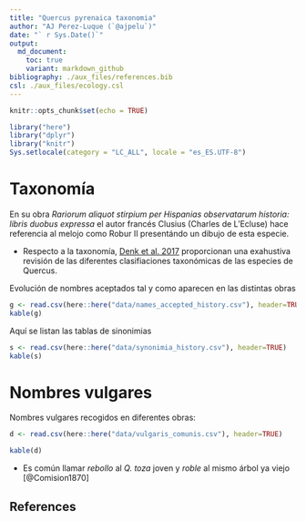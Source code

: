 ```yaml
---
title: "Quercus pyrenaica taxonomia"
author: "AJ Perez-Luque (`@ajpelu`)"
date: "` r Sys.Date()`"
output:  
  md_document:
    toc: true
    variant: markdown_github
bibliography: ./aux_files/references.bib
csl: ./aux_files/ecology.csl
---
```


```r
knitr::opts_chunk$set(echo = TRUE)
```

```r
library("here")
library("dplyr")
library("knitr")
Sys.setlocale(category = "LC_ALL", locale = "es_ES.UTF-8")
```


# Taxonomía 

En su obra *Rariorum aliquot stirpium per Hispanias observatarum historia: libris duobus expressa* el autor francés Clusius (Charles de L'Ecluse) hace referencia al melojo como Robur II presentándo un dibujo de esta especie. 

* Respecto a la taxonomía, [Denk et al. 2017](https://doi.org/10.6084/m9.figshare.5547622.v1) proporcionan una exahustiva revisión de las diferentes clasifiaciones taxonómicas de las especies de Quercus. 

Evolución de nombres aceptados tal y como aparecen en las distintas obras

```r
g <- read.csv(here::here("data/names_accepted_history.csv"), header=TRUE)
kable(g)
```


Aquí se listan las tablas de sinonimias 
  
```r
s <- read.csv(here::here("data/synonimia_history.csv"), header=TRUE)
kable(s)

```


# Nombres vulgares 

Nombres vulgares recogidos en diferentes obras: 

```r
d <- read.csv(here::here("data/vulgaris_comunis.csv"), header=TRUE)

kable(d)

```

* Es común llamar *rebollo* al *Q. toza* joven y *roble* al mismo árbol ya viejo [@Comision1870]




## References 